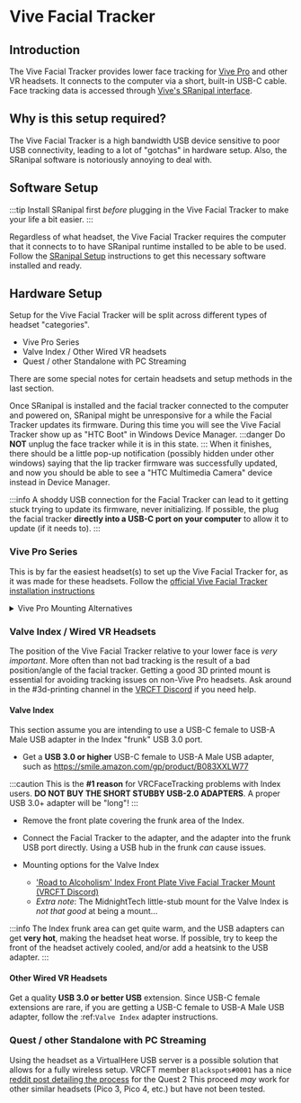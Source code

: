 # Vive Facial Tracker

## Introduction

The Vive Facial Tracker provides lower face tracking for [Vive Pro](./vpe.mdx) and other VR headsets.
It connects to the computer via a short, built-in USB-C cable.
Face tracking data is accessed through [Vive's SRanipal interface](./sranipal.mdx).

## Why is this setup required?

The Vive Facial Tracker is a high bandwidth USB device sensitive to poor USB connectivity, leading to a lot of "gotchas" in hardware setup.
Also, the SRanipal software is notoriously annoying to deal with.

## Software Setup

:::tip
Install SRanipal first *before* plugging in the Vive Facial Tracker to make your life a bit easier.
:::

Regardless of what headset, the Vive Facial Tracker requires the computer that it connects to to have SRanipal runtime installed to be able to be used.
Follow the [SRanipal Setup](./sranipal.mdx#software) instructions to get this necessary software installed and ready.

## Hardware Setup

Setup for the Vive Facial Tracker will be split across different types of headset "categories".

- Vive Pro Series
- Valve Index / Other Wired VR headsets
- Quest / other Standalone with PC Streaming

There are some special notes for certain headsets and setup methods in the last section.

Once SRanipal is installed and the facial tracker connected to the computer and powered on, SRanipal might be unresponsive for a while the Facial Tracker updates its firmware.
During this time you will see the Vive Facial Tracker show up as "HTC Boot" in Windows Device Manager.
:::danger
Do **NOT** unplug the face tracker while it is in this state.
:::
When it finishes, there should be a little pop-up notification (possibly hidden under other windows) saying that the lip tracker firmware was successfully updated, and now
you should be able to see a "HTC Multimedia Camera" device instead in Device Manager.

:::info
A shoddy USB connection for the Facial Tracker can lead to it getting stuck trying to update its firmware, never initializing.
If possible, the plug the facial tracker **directly into a USB-C port on your computer** to allow it to update (if it needs to).
:::

### Vive Pro Series

This is by far the easiest headset(s) to set up the Vive Facial Tracker for, as it was made for these headsets.
Follow the [official Vive Facial Tracker installation instructions](https://www.vive.com/us/support/facial-tracker/category_howto/tracker.html)

<details>
    <summary>Vive Pro Mounting Alternatives</summary>
    <div>The adhesive that comes with the Vive Facial Tracker isn’t the best, and can easily fail with a knock to the headset. Here are some alternative mounting solutions</div>
    <br/>
    <div>
        <li><a href={"https://www.thingiverse.com/thing:5405617"}>3D printed alternative Mount</a></li>
        <li>Use 3M VHB Tape as adhesive replacement</li>
        <li>Wrap rubber bands around the facial tracker mounting legs and whole headset (ask Azmidi...)</li>
        <li>Wrap a wire around everything??? (ask PLPlolol in the <a href={"https://discord.gg/vrcft"}>VRCFT Discord</a>...)</li>
    </div>
</details>

### Valve Index / Wired VR Headsets

The position of the Vive Facial Tracker relative to your lower face is *very important*.
More often than not bad tracking is the result of a bad position/angle of the facial tracker.
Getting a good 3D printed mount is essential for avoiding tracking issues on non-Vive Pro headsets.
Ask around in the #3d-printing channel in the [VRCFT Discord](https://discord.gg/vrcft) if you need help.

#### Valve Index

This section assume you are intending to use a USB-C female to USB-A Male USB adapter in the Index "frunk" USB 3.0 port.

- Get a **USB 3.0 or higher** USB-C female to USB-A Male USB adapter, such as https://smile.amazon.com/gp/product/B083XXLW77

:::caution
This is the **#1 reason** for VRCFaceTracking problems with Index users.
**DO NOT BUY THE SHORT STUBBY USB-2.0 ADAPTERS**. A proper USB 3.0+ adapter will be "long"!
:::

- Remove the front plate covering the frunk area of the Index.

- Connect the Facial Tracker to the adapter, and the adapter into the frunk USB port directly. Using a USB hub in the frunk *can* cause issues.
- Mounting options for the Valve Index

  - ['Road to Alcoholism' Index Front Plate Vive Facial Tracker Mount (VRCFT Discord)](https://discord.com/channels/849300336128032789/915075185328152606/987813371992748072)
  - *Extra note*: The MidnightTech little-stub mount for the Valve Index is *not that good* at being a mount...

:::info
The Index frunk area can get quite warm, and the USB adapters can get **very hot**, making the headset heat worse. If possible, try to keep the front of the headset actively cooled, and/or add a heatsink to the USB adapter.
:::

#### Other Wired VR Headsets

Get a quality **USB 3.0 or better USB** extension. Since USB-C female extensions are rare, if you are getting a USB-C female to USB-A Male USB adapter, follow the :ref:`Valve Index` adapter instructions.

### Quest / other Standalone with PC Streaming

Using the headset as a VirtualHere USB server is a possible solution that allows for a fully wireless setup.
VRCFT member `Blackspots#0001` has a nice [reddit post detailing the process](https://www.reddit.com/r/Quest2/comments/xlvbc8/getting_the_vive_face_tracker_to_work_with_the/) for the Quest 2
This proceed *may* work for other similar headsets (Pico 3, Pico 4, etc.) but have not been tested. 